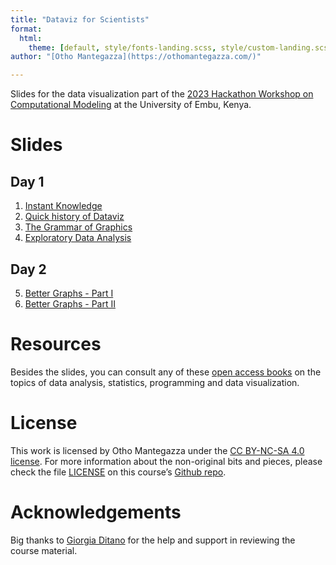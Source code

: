 ```yaml
---
title: "Dataviz for Scientists"
format:
  html:
    theme: [default, style/fonts-landing.scss, style/custom-landing.scss]
author: "[Otho Mantegazza](https://othomantegazza.com/)"

---
```


Slides for the data visualization part of the [2023 Hackathon Workshop on Computational Modeling](https://innovateaihealthlab.co.ke/events/) at the University of Embu, Kenya.

# Slides

## Day 1

1. [Instant Knowledge](200-instant-data.html)
2. [Quick history of Dataviz](210-history.html)
3. [The Grammar of Graphics](220-gg.html)
4. [Exploratory Data Analysis](230-eda.html)

## Day 2

5. [Better Graphs - Part I](310-better-graphs.html)
6. [Better Graphs - Part II](320-better-graphs-2.html)

# Resources

Besides the slides, you can consult any of these [open access books](https://othomantegazza.com/textbook-library) on the topics of data analysis, statistics, programming and data visualization.

# License

This work is licensed by Otho Mantegazza under the [CC BY-NC-SA 4.0 license](https://creativecommons.org/licenses/by-nc-sa/4.0/legalcode). For more information about the non-original bits and pieces, please check the file [LICENSE](https://github.com/othomantegazza/dataviz-for-scientists-slides-python/blob/main/LICENSE) on this course's [Github repo](https://github.com/othomantegazza/dataviz-for-scientists-slides-python).

# Acknowledgements

Big thanks to [Giorgia Ditano](https://giorgia-dit.github.io/about/) for the help and support in reviewing the course material.
